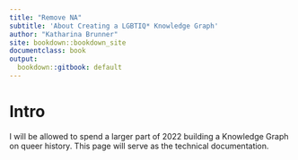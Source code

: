 ```yaml
---
title: "Remove NA"
subtitle: 'About Creating a LGBTIQ* Knowledge Graph'
author: "Katharina Brunner"
site: bookdown::bookdown_site
documentclass: book
output:
  bookdown::gitbook: default
---
```


# Intro

I will be allowed to spend a larger part of 2022 building a Knowledge Graph on queer history.
This page will serve as the technical documentation.
